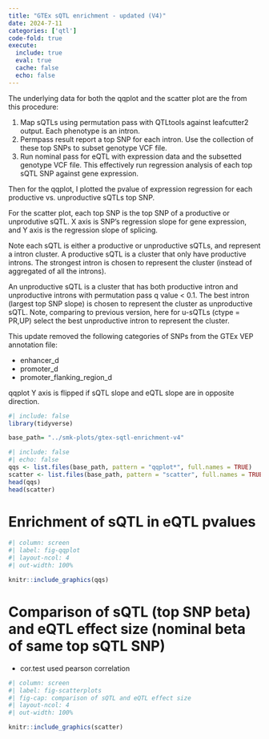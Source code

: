 ```yaml
---
title: "GTEx sQTL enrichment - updated (V4)"
date: 2024-7-11
categories: ['qtl']
code-fold: true
execute:
  include: true
  eval: true
  cache: false
  echo: false
---
```



The underlying data for both the qqplot and the scatter plot are the from this procedure:

1. Map sQTLs using permutation pass with QTLtools against leafcutter2 output. Each phenotype is an intron.
2. Permpass result report a top SNP for each intron. Use the collection of these top SNPs to subset genotype VCF file. 
3. Run nominal pass for eQTL with expression data and the subsetted genotype VCF file. This effectively run regression analysis of each top sQTL SNP against gene expression.

Then for the qqplot, I plotted the pvalue of expression regression for each productive vs. unproductive sQTLs top SNP.

For the scatter plot, each top SNP is the top SNP of a productive or unprodutive sQTL. X axis is SNP's regression slope for gene expression, and Y axis is the regression slope of splicing.

Note each sQTL is either a productive or unproductive sQTLs, and represent a intron cluster. A productive sQTL is a cluster that only have productive introns. The strongest intron is chosen to represent the cluster (instead of aggregated of all the introns). 

An unproductive sQTL is a cluster that has both productive intron and unproductive introns with permutation pass q value < 0.1. The best intron (largest top SNP slope) is chosen to represent the cluster as unproductive sQTL. Note, comparing to previous version, here for u-sQTLs (ctype = PR,UP) select the best unproductive intron to represent the cluster.

::: {.callout-note}
This update removed the following categories of SNPs from the GTEx VEP annotation file:

  - enhancer_d
  - promoter_d
  - promoter_flanking_region_d

qqplot Y axis is flipped if sQTL slope and eQTL slope are in opposite direction.
:::



```r
#| include: false
library(tidyverse)
```
```r
base_path= "../smk-plots/gtex-sqtl-enrichment-v4"

```

```r
#| include: false
#| echo: false
qqs <- list.files(base_path, pattern = "qqplot*", full.names = TRUE)
scatter <- list.files(base_path, pattern = "scatter", full.names = TRUE)
head(qqs)
head(scatter)
```


# Enrichment of sQTL in eQTL pvalues


```r
#| column: screen
#| label: fig-qqplot
#| layout-ncol: 4
#| out-width: 100%

knitr::include_graphics(qqs)
```


# Comparison of sQTL (top SNP beta) and eQTL effect size (nominal beta of same top sQTL SNP)

::: {.callout-note}

- cor.test used pearson correlation

:::


```r
#| column: screen
#| label: fig-scatterplots
#| fig-cap: comparison of sQTL and eQTL effect size
#| layout-ncol: 4
#| out-width: 100%

knitr::include_graphics(scatter)
```

